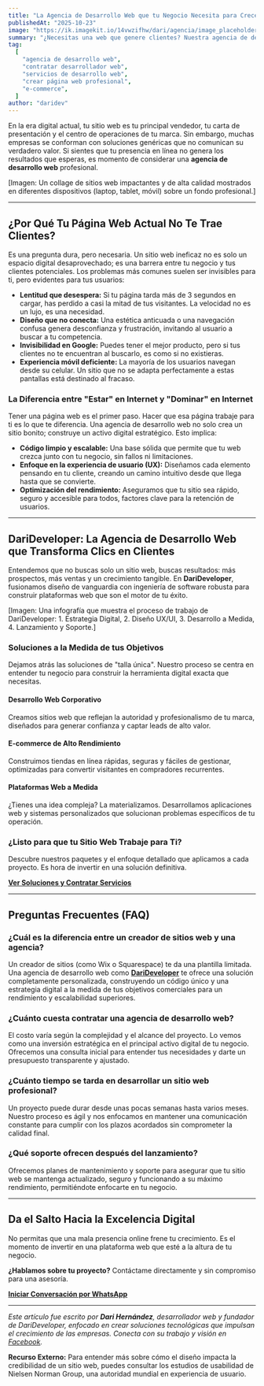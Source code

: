 ```yaml
---
title: "La Agencia de Desarrollo Web que tu Negocio Necesita para Crecer"
publishedAt: "2025-10-23"
image: "https://ik.imagekit.io/14vwzifhw/dari/agencia/image_placeholder.png"
summary: "¿Necesitas una web que genere clientes? Nuestra agencia de desarrollo web crea sitios rápidos y a medida que impulsan tus ventas. ¡Obtén resultados reales hoy!"
tag:
  [
    "agencia de desarrollo web",
    "contratar desarrollador web",
    "servicios de desarrollo web",
    "crear página web profesional",
    "e-commerce",
  ]
author: "daridev"
---
```


En la era digital actual, tu sitio web es tu principal vendedor, tu carta de presentación y el centro de operaciones de tu marca. Sin embargo, muchas empresas se conforman con soluciones genéricas que no comunican su verdadero valor. Si sientes que tu presencia en línea no genera los resultados que esperas, es momento de considerar una **agencia de desarrollo web** profesional.

[Imagen: Un collage de sitios web impactantes y de alta calidad mostrados en diferentes dispositivos (laptop, tablet, móvil) sobre un fondo profesional.]

---

## ¿Por Qué Tu Página Web Actual No Te Trae Clientes?

Es una pregunta dura, pero necesaria. Un sitio web ineficaz no es solo un espacio digital desaprovechado; es una barrera entre tu negocio y tus clientes potenciales. Los problemas más comunes suelen ser invisibles para ti, pero evidentes para tus usuarios:

- **Lentitud que desespera:** Si tu página tarda más de 3 segundos en cargar, has perdido a casi la mitad de tus visitantes. La velocidad no es un lujo, es una necesidad.
- **Diseño que no conecta:** Una estética anticuada o una navegación confusa genera desconfianza y frustración, invitando al usuario a buscar a tu competencia.
- **Invisibilidad en Google:** Puedes tener el mejor producto, pero si tus clientes no te encuentran al buscarlo, es como si no existieras.
- **Experiencia móvil deficiente:** La mayoría de los usuarios navegan desde su celular. Un sitio que no se adapta perfectamente a estas pantallas está destinado al fracaso.

### La Diferencia entre "Estar" en Internet y "Dominar" en Internet

Tener una página web es el primer paso. Hacer que esa página trabaje para ti es lo que te diferencia. Una agencia de desarrollo web no solo crea un sitio bonito; construye un activo digital estratégico. Esto implica:

- **Código limpio y escalable:** Una base sólida que permite que tu web crezca junto con tu negocio, sin fallos ni limitaciones.
- **Enfoque en la experiencia de usuario (UX):** Diseñamos cada elemento pensando en tu cliente, creando un camino intuitivo desde que llega hasta que se convierte.
- **Optimización del rendimiento:** Aseguramos que tu sitio sea rápido, seguro y accesible para todos, factores clave para la retención de usuarios.

---

## DariDeveloper: La Agencia de Desarrollo Web que Transforma Clics en Clientes

Entendemos que no buscas solo un sitio web, buscas resultados: más prospectos, más ventas y un crecimiento tangible. En **DariDeveloper**, fusionamos diseño de vanguardia con ingeniería de software robusta para construir plataformas web que son el motor de tu éxito.

[Imagen: Una infografía que muestra el proceso de trabajo de DariDeveloper: 1. Estrategia Digital, 2. Diseño UX/UI, 3. Desarrollo a Medida, 4. Lanzamiento y Soporte.]

### Soluciones a la Medida de tus Objetivos

Dejamos atrás las soluciones de "talla única". Nuestro proceso se centra en entender tu negocio para construir la herramienta digital exacta que necesitas.

#### Desarrollo Web Corporativo

Creamos sitios web que reflejan la autoridad y profesionalismo de tu marca, diseñados para generar confianza y captar leads de alto valor.

#### E-commerce de Alto Rendimiento

Construimos tiendas en línea rápidas, seguras y fáciles de gestionar, optimizadas para convertir visitantes en compradores recurrentes.

#### Plataformas Web a Medida

¿Tienes una idea compleja? La materializamos. Desarrollamos aplicaciones web y sistemas personalizados que solucionan problemas específicos de tu operación.

### ¿Listo para que tu Sitio Web Trabaje para Ti?

Descubre nuestros paquetes y el enfoque detallado que aplicamos a cada proyecto. Es hora de invertir en una solución definitiva.

**[Ver Soluciones y Contratar Servicios](https://darideveloper.com/de)**

---

## Preguntas Frecuentes (FAQ)

### ¿Cuál es la diferencia entre un creador de sitios web y una agencia?

Un creador de sitios (como Wix o Squarespace) te da una plantilla limitada. Una agencia de desarrollo web como **[DariDeveloper](https://darideveloper.com/)** te ofrece una solución completamente personalizada, construyendo un código único y una estrategia digital a la medida de tus objetivos comerciales para un rendimiento y escalabilidad superiores.

### ¿Cuánto cuesta contratar una agencia de desarrollo web?

El costo varía según la complejidad y el alcance del proyecto. Lo vemos como una inversión estratégica en el principal activo digital de tu negocio. Ofrecemos una consulta inicial para entender tus necesidades y darte un presupuesto transparente y ajustado.

### ¿Cuánto tiempo se tarda en desarrollar un sitio web profesional?

Un proyecto puede durar desde unas pocas semanas hasta varios meses. Nuestro proceso es ágil y nos enfocamos en mantener una comunicación constante para cumplir con los plazos acordados sin comprometer la calidad final.

### ¿Qué soporte ofrecen después del lanzamiento?

Ofrecemos planes de mantenimiento y soporte para asegurar que tu sitio web se mantenga actualizado, seguro y funcionando a su máximo rendimiento, permitiéndote enfocarte en tu negocio.

---

## Da el Salto Hacia la Excelencia Digital

No permitas que una mala presencia online frene tu crecimiento. Es el momento de invertir en una plataforma web que esté a la altura de tu negocio.

**¿Hablamos sobre tu proyecto?** Contáctame directamente y sin compromiso para una asesoría.

**[Iniciar Conversación por WhatsApp](https://api.whatsapp.com/send?phone=5214493402622)**

---

_Este artículo fue escrito por **Dari Hernández**, desarrollador web y fundador de DariDeveloper, enfocado en crear soluciones tecnológicas que impulsan el crecimiento de las empresas. Conecta con su trabajo y visión en [Facebook](https://www.facebook.com/daridevofficial)._

**Recurso Externo:** Para entender más sobre cómo el diseño impacta la credibilidad de un sitio web, puedes consultar los estudios de usabilidad de Nielsen Norman Group, una autoridad mundial en experiencia de usuario.
